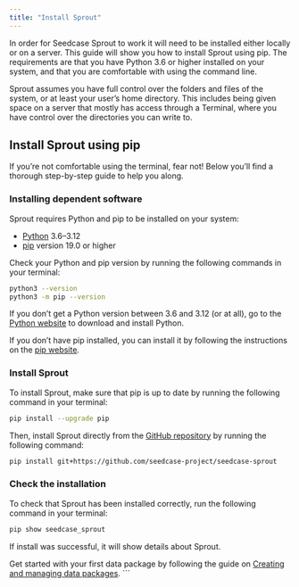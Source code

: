 ```yaml
---
title: "Install Sprout"
---
```



In order for Seedcase Sprout to work it will need to be installed either
locally or on a server. This guide will show you how to install Sprout
using pip. The requirements are that you have Python 3.6 or higher
installed on your system, and that you are comfortable with using the
command line.

<!-- TODO: this callout might need to be its own include, since other docs will use it too -->

::: callout-important
Sprout assumes you have full control over the folders and files of the
system, or at least your user's home directory. This includes being
given space on a server that mostly has access through a Terminal, where
you have control over the directories you can write to.
:::

## Install Sprout using pip

::: {.callout-tip title="Not too comfortable using the terminal? Look here!" collapse="true"}
If you're not comfortable using the terminal, fear not! Below you'll find a thorough
step-by-step guide to help you along.

<!-- TODO: Add instructions for people not comfortable with the terminal -->
:::
### Installing dependent software

Sprout requires Python and pip to be installed on your system:

::: {.callout-note title="Software requirements"}
-   [Python](https://www.python.org/downloads/) 3.6–3.12
-   [pip](https://pip.pypa.io/en/stable/installation/) version 19.0 or
    higher
    <!--TODO: Do we have a specific pip version we require? This version
    was taken from TensorFlow's installation guide. They do vary their
    version requirements based on OS, not sure if we should too?-->
:::

Check your Python and pip version by running the following commands in
your terminal:

``` bash
python3 --version
python3 -m pip --version
```

If you don't get a Python version between 3.6 and 3.12 (or at all), go
to the [Python website](https://www.python.org/downloads/) to download
and install Python.

If you don't have pip installed, you can install it by following the
instructions on the [pip
website](https://pip.pypa.io/en/stable/installation/).

### Install Sprout

To install Sprout, make sure that pip is up to date by running the
following command in your terminal:

``` bash
pip install --upgrade pip
```

Then, install Sprout directly from the [GitHub
repository](https://github.com/seedcase-project/seedcase-sprout) by
running the following command:

``` bash
pip install git+https://github.com/seedcase-project/seedcase-sprout
```

### Check the installation

To check that Sprout has been installed correctly, run the following
command in your terminal:

``` bash
pip show seedcase_sprout
```

If install was successful, it will show details about Sprout.

Get started with your first data package by following the guide on 
[Creating and managing data packages](/docs/guide/packages.qmd).
```
